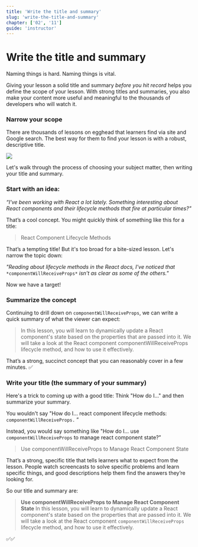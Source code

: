 ```yaml
---
title: 'Write the title and summary'
slug: 'write-the-title-and-summary'
chapter: ['02', '11']
guide: 'instructor'
---
```


# Write the title and summary

Naming things is hard. Naming things is vital.

Giving your lesson a solid title and summary _before you hit record_ helps you define the scope of your lesson. With strong titles and summaries, you also make your content more useful and meaningful to the thousands of developers who will watch it.

### Narrow your scope

There are thousands of lessons on egghead that learners find via site and Google search. The best way for them to find your lesson is with a robust, descriptive title.

![](https://media.giphy.com/media/XIqCQx02E1U9W/giphy.gif)

Let's walk through the process of choosing your subject matter, then writing your title and summary.

### Start with an idea:

_“I've been working with React a lot lately. Something interesting about React components and their lifecycle methods that fire at particular times?"_

That’s a cool concept. You might quickly think of something like this for a title:

> React Component Lifecycle Methods

That’s a tempting title! But it's too broad for a bite-sized lesson. Let's narrow the topic down:

_"Reading about lifecycle methods in the React docs, I've noticed that_ `*componentWillReceiveProps*` _isn't as clear as some of the others."_

Now we have a target!

### Summarize the concept

Continuing to drill down on `componentWillReceiveProps`, we can write a quick summary of what the viewer can expect:

> In this lesson, you will learn to dynamically update a React component's state based on the properties that are passed into it. We will take a look at the React component componentWillReceiveProps lifecycle method, and how to use it effectively.

That’s a strong, succinct concept that you can reasonably cover in a few minutes. ✅

### Write your title (the summary of your summary)

Here's a trick to coming up with a good title: Think "How do I..." and then summarize your summary.

You wouldn't say "How do I... react component lifecycle methods: `componentWillReceiveProps.` ”

Instead, you would say something like "How do I... use `componentWillReceiveProps` to manage react component state?”

> Use componentWillReceiveProps to Manage React Component State

That’s a strong, specific title that tells learners what to expect from the lesson. People watch screencasts to solve specific problems and learn specific things, and good descriptions help them find the answers they’re looking for.

So our title and summary are:

> **Use componentWillReceiveProps to Manage React Component State**
> In this lesson, you will learn to dynamically update a React component's state based on the properties that are passed into it. We will take a look at the React component `componentWillReceiveProps` lifecycle method, and how to use it effectively.

✅✅
